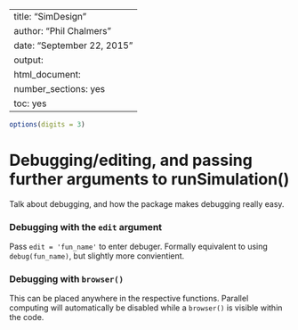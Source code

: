 %\VignetteIndexEntry{simTool}
%\VignetteEngine{knitr::knitr}
---
title: "SimDesign"
author: "Phil Chalmers"
date: "September 22, 2015"
output:
  html_document:
    number_sections: yes
    toc: yes
---

```r
options(digits = 3)
```

# Debugging/editing, and passing further arguments to runSimulation()

Talk about debugging, and how the package makes debugging really easy.

### Debugging with the `edit` argument

Pass `edit = 'fun_name'` to enter debuger. Formally equivalent to using `debug(fun_name)`, but slightly more 
convientient.

### Debugging with `browser()`

This can be placed anywhere in the respective functions. Parallel computing will automatically be disabled 
while a `browser()` is visible within the code.
